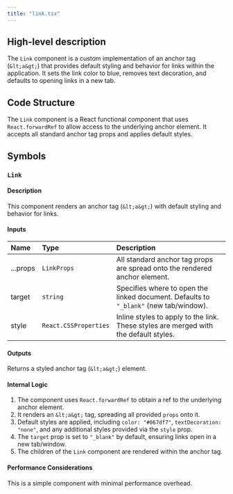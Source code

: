 ```yaml
---
title: "link.tsx"
---
```


## High-level description
The `Link` component is a custom implementation of an anchor tag (`&lt;a&gt;`) that provides default styling and behavior for links within the application. It sets the link color to blue, removes text decoration, and defaults to opening links in a new tab.

## Code Structure
The `Link` component is a React functional component that uses `React.forwardRef` to allow access to the underlying anchor element. It accepts all standard anchor tag props and applies default styles.

## Symbols

### `Link`
#### Description
This component renders an anchor tag (`&lt;a&gt;`) with default styling and behavior for links.

#### Inputs
| Name | Type | Description |
|:-----|:-----|:------------|
| ...props | `LinkProps` | All standard anchor tag props are spread onto the rendered anchor element. |
| target | `string` | Specifies where to open the linked document. Defaults to `"_blank"` (new tab/window). |
| style | `React.CSSProperties` |  Inline styles to apply to the link. These styles are merged with the default styles. |

#### Outputs
Returns a styled anchor tag (`&lt;a&gt;`) element.

#### Internal Logic
1. The component uses `React.forwardRef` to obtain a ref to the underlying anchor element.
2. It renders an `&lt;a&gt;` tag, spreading all provided `props` onto it.
3. Default styles are applied, including `color: "#067df7"`, `textDecoration: "none"`, and any additional styles provided via the `style` prop.
4. The `target` prop is set to `"_blank"` by default, ensuring links open in a new tab/window.
5. The children of the `Link` component are rendered within the anchor tag.

#### Performance Considerations
This is a simple component with minimal performance overhead.
